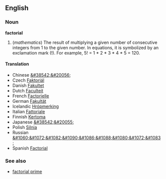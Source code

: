 ==English==

===Noun===
'''factorial'''

#(''mathematics'') The result of multiplying a given number of consecutive integers from 1 to the given number. In equations, it is symbolized by an exclamation mark (!). For example, 5! = 1 * 2 * 3 * 4 * 5 = 120.

====Translation====
*Chinese [[&#38542;&#20056;]]
*Czech [[Faktoriál]]
*Danish [[Fakultet]]
*Dutch [[Faculteit]]
*French [[Factorielle]]
*German [[Fakultät]]
*Icelandic [[Hrópmerking]]
*Italian [[Fattoriale]]
*Finnish [[Kertoma]]
*Japanese [[&#38542;&#20055;]]
*Polish [[Silnia]]
*Russian [[&#1060;&#1072;&#1082;&#1090;&#1086;&#1088;&#1080;&#1072;&#1083;]]
*Spanish [[Factorial]]

===See also===
* [[factorial prime]]